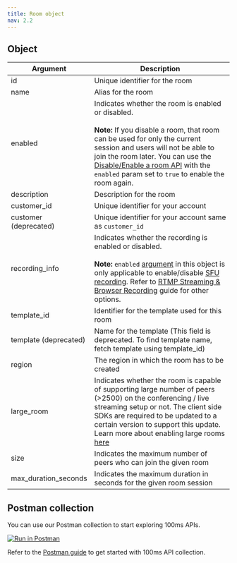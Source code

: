 ```yaml
---
title: Room object
nav: 2.2
---
```


<EndpointRequest title="https://api.100ms.live/v2/rooms" />

## Object

| Argument              | Description                                                                                                                                                                                                                                                                                                                                                                                                             |
|-----------------------|-------------------------------------------------------------------------------------------------------------------------------------------------------------------------------------------------------------------------------------------------------------------------------------------------------------------------------------------------------------------------------------------------------------------------|
| id                    | Unique identifier for the room                                                                                                                                                                                                                                                                                                                                                                                          |
| name                  | Alias for the room                                                                                                                                                                                                                                                                                                                                                                                                      |
| enabled               | Indicates whether the room is enabled or disabled. <br/><br/> **Note:** If you disable a room, that room can be used for only the current session and users will not be able to join the room later. You can use the [Disable/Enable a room API](/server-side/v2/Rooms/disable-or-enable) with the `enabled` param set to `true` to enable the room again.                                                              |
| description           | Description for the room                                                                                                                                                                                                                                                                                                                                                                                                |
| customer_id           | Unique identifier for your account                                                                                                                                                                                                                                                                                                                                                                                      |
| customer (deprecated) | Unique identifier for your account same as `customer_id`                                                                                                                                                                                                                                                                                                                                                                |
| recording_info        | Indicates whether the recording is enabled or disabled. <br/><br/> **Note:** `enabled` [argument](/server-side/v2/Rooms/create-via-api#recording-info-arguments) in this object is only applicable to enable/disable [SFU recording](/server-side/v2/Destinations/recording). Refer to [RTMP Streaming & Browser Recording](/server-side/v2/Destinations/rtmp-streaming-and-browser-recording) guide for other options. |
| template_id           | Identifier for the template used for this room                                                                                                                                                                                                                                                                                                                                                                          |
| template (deprecated) | Name for the template (This field is deprecated. To find template name, fetch template using template_id)                                                                                                                                                                                                                                                                                                               |
| region                | The region in which the room has to be created                                                                                                                                                                                                                                                                                                                                                                          |
| large_room            | Indicates whether the room is capable of supporting large number of peers (>2500) on the conferencing / live streaming setup or not. The client side SDKs are required to be updated to a certain version to support this update. Learn more about enabling large rooms [here](/server-side/v2/how-to-guides/create-large-rooms)                                                                                        |
| size                  | Indicates the maximum number of peers who can join the given room                                                                                                                                                                                                                                                                                                                                                       |
| max_duration_seconds  | Indicates the maximum duration in seconds for the given room session                                                                                                                                                                                                                                                                                                                                                    |

## Postman collection

You can use our Postman collection to start exploring 100ms APIs.

[![Run in Postman](https://run.pstmn.io/button.svg)](https://god.gw.postman.com/run-collection/22726679-47dcd974-29d5-4965-a35b-bf9b74a8b25a?action=collection%2Ffork&collection-url=entityId%3D22726679-47dcd974-29d5-4965-a35b-bf9b74a8b25a%26entityType%3Dcollection%26workspaceId%3Dd9145dd6-337b-4761-81d6-21a30b4147a2)

Refer to the [Postman guide](/server-side/v2/introduction/postman-guide) to get started with 100ms API collection.
